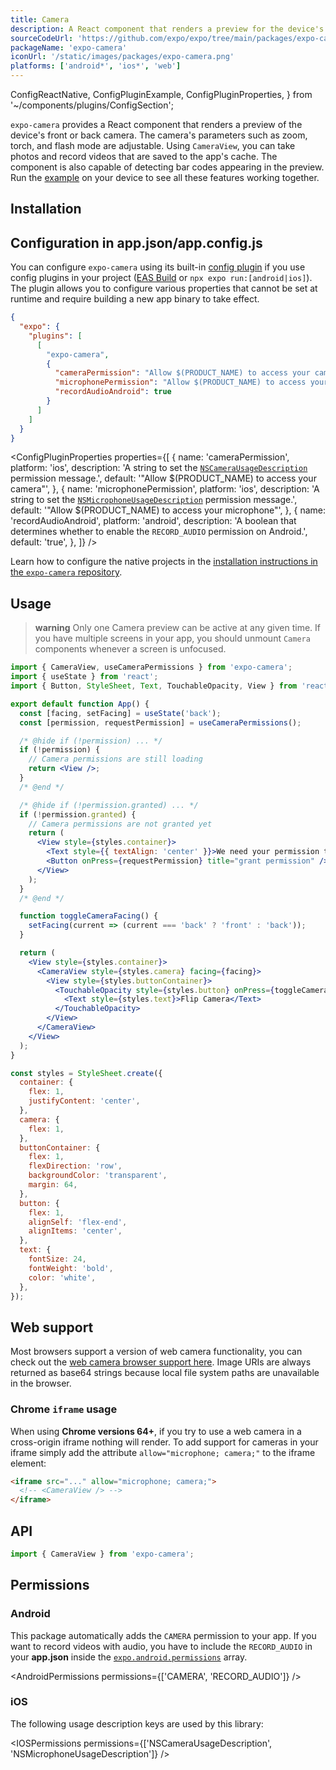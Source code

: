 ```yaml
---
title: Camera
description: A React component that renders a preview for the device's front or back camera.
sourceCodeUrl: 'https://github.com/expo/expo/tree/main/packages/expo-camera'
packageName: 'expo-camera'
iconUrl: '/static/images/packages/expo-camera.png'
platforms: ['android*', 'ios*', 'web']
---
```


  ConfigReactNative,
  ConfigPluginExample,
  ConfigPluginProperties,
} from '~/components/plugins/ConfigSection';

`expo-camera` provides a React component that renders a preview of the device's front or back camera. The camera's parameters such as zoom, torch, and flash mode are adjustable. Using `CameraView`, you can take photos and record videos that are saved to the app's cache. The component is also capable of detecting bar codes appearing in the preview. Run the [example](#usage) on your device to see all these features working together.

## Installation

<APIInstallSection />

## Configuration in app.json/app.config.js

You can configure `expo-camera` using its built-in [config plugin](/config-plugins/introduction/) if you use config plugins in your project ([EAS Build](/build/introduction) or `npx expo run:[android|ios]`). The plugin allows you to configure various properties that cannot be set at runtime and require building a new app binary to take effect.

<ConfigPluginExample>

```json app.json
{
  "expo": {
    "plugins": [
      [
        "expo-camera",
        {
          "cameraPermission": "Allow $(PRODUCT_NAME) to access your camera",
          "microphonePermission": "Allow $(PRODUCT_NAME) to access your microphone",
          "recordAudioAndroid": true
        }
      ]
    ]
  }
}
```

</ConfigPluginExample>

<ConfigPluginProperties
  properties={[
    {
      name: 'cameraPermission',
      platform: 'ios',
      description: 'A string to set the [`NSCameraUsageDescription`](#ios) permission message.',
      default: '"Allow $(PRODUCT_NAME) to access your camera"',
    },
    {
      name: 'microphonePermission',
      platform: 'ios',
      description: 'A string to set the [`NSMicrophoneUsageDescription`](#ios) permission message.',
      default: '"Allow $(PRODUCT_NAME) to access your microphone"',
    },
    {
      name: 'recordAudioAndroid',
      platform: 'android',
      description:
        'A boolean that determines whether to enable the `RECORD_AUDIO` permission on Android.',
      default: 'true',
    },
  ]}
/>

<ConfigReactNative>

Learn how to configure the native projects in the [installation instructions in the `expo-camera` repository](https://github.com/expo/expo/tree/main/packages/expo-camera#installation-in-bare-react-native-projects).

</ConfigReactNative>

## Usage

> **warning** Only one Camera preview can be active at any given time. If you have multiple screens in your app, you should unmount `Camera` components whenever a screen is unfocused.

```jsx
import { CameraView, useCameraPermissions } from 'expo-camera';
import { useState } from 'react';
import { Button, StyleSheet, Text, TouchableOpacity, View } from 'react-native';

export default function App() {
  const [facing, setFacing] = useState('back');
  const [permission, requestPermission] = useCameraPermissions();

  /* @hide if (!permission) ... */
  if (!permission) {
    // Camera permissions are still loading
    return <View />;
  }
  /* @end */

  /* @hide if (!permission.granted) ... */
  if (!permission.granted) {
    // Camera permissions are not granted yet
    return (
      <View style={styles.container}>
        <Text style={{ textAlign: 'center' }}>We need your permission to show the camera</Text>
        <Button onPress={requestPermission} title="grant permission" />
      </View>
    );
  }
  /* @end */

  function toggleCameraFacing() {
    setFacing(current => (current === 'back' ? 'front' : 'back'));
  }

  return (
    <View style={styles.container}>
      <CameraView style={styles.camera} facing={facing}>
        <View style={styles.buttonContainer}>
          <TouchableOpacity style={styles.button} onPress={toggleCameraFacing}>
            <Text style={styles.text}>Flip Camera</Text>
          </TouchableOpacity>
        </View>
      </CameraView>
    </View>
  );
}

const styles = StyleSheet.create({
  container: {
    flex: 1,
    justifyContent: 'center',
  },
  camera: {
    flex: 1,
  },
  buttonContainer: {
    flex: 1,
    flexDirection: 'row',
    backgroundColor: 'transparent',
    margin: 64,
  },
  button: {
    flex: 1,
    alignSelf: 'flex-end',
    alignItems: 'center',
  },
  text: {
    fontSize: 24,
    fontWeight: 'bold',
    color: 'white',
  },
});
```

## Web support

Most browsers support a version of web camera functionality, you can check out the [web camera browser support here](https://caniuse.com/#feat=stream). Image URIs are always returned as base64 strings because local file system paths are unavailable in the browser.

### Chrome `iframe` usage

When using **Chrome versions 64+**, if you try to use a web camera in a cross-origin iframe nothing will render. To add support for cameras in your iframe simply add the attribute `allow="microphone; camera;"` to the iframe element:

```html
<iframe src="..." allow="microphone; camera;">
  <!-- <CameraView /> -->
</iframe>
```

## API

```js
import { CameraView } from 'expo-camera';
```

<APISection packageName="expo-camera" apiName="Camera" exposeAllClassPropsInSidebar={true} />

## Permissions

### Android

This package automatically adds the `CAMERA` permission to your app. If you want to record videos with audio, you have to include the `RECORD_AUDIO` in your **app.json** inside the [`expo.android.permissions`](/versions/latest/config/app/#permissions) array.

<AndroidPermissions permissions={['CAMERA', 'RECORD_AUDIO']} />

### iOS

The following usage description keys are used by this library:

<IOSPermissions permissions={['NSCameraUsageDescription', 'NSMicrophoneUsageDescription']} />
